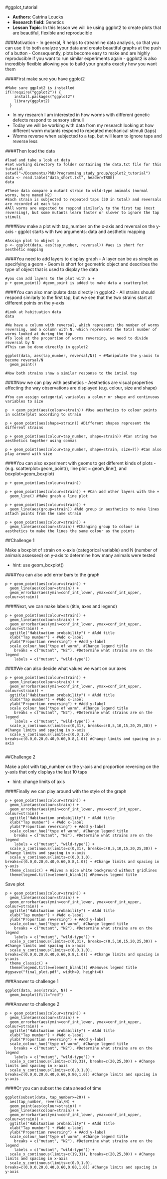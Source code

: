 #ggplot_tutorial

 - **Authors**: Catrina Loucks
 - **Research field**: Genetics
 - **Lesson Topic**: In this lesson we will be using ggplot2 to create plots that are beautiful, flexible and reproducible

###Motivation
- In general, R helps to streamline data analysis, so that you can use it to both analyze your data and create beautiful graphs at the push of a button 
- Consequently, plots become easy to make and are highly reproducible if you want to run similar experiments again
- ggplot2 is also incredibly flexible allowing you to build your graphs exactly how you want them

####First make sure you have ggplot2 

```r-get_ggplot2

#Make sure ggplot2 is installed
if(!require("ggplot2")) {
    install.packages("ggplot2")
    library(ggplot2)
  } 

```

 - In my research I am interested in how worms with different genetic defects respond to sensory stimuli
 - Today we will be working with data from my research looking at how different worm mutants respond to repeated mechanical stimuli (taps)
 - Worms reverse when subjected to a tap, but will learn to ignore taps and reverse less

####Then load the data

 
```r-load_data

#load and take a look at data
#set working directory to folder containing the data.txt file for this tutorial
setwd("~/Documents/PhD/Programming_study_group/ggplot2_tutorial")
data <- read.table("data_short.txt", header=TRUE)
data

#These data compare a mutant strain to wild-type animals (normal worms, here named N2) 
#Each strain is subjected to repeated taps (30 in total) and reversals are recorded at each tap
#All worms are expected to respond similarly to the first tap (most reversing), but some mutants learn faster or slower to ignore the tap stimuli

```

####Now make a plot with tap_number on the x-axis and reversal on the y-axis
- ggplot starts with two arguments: data and aesthetic mapping
 
```r-make_plot
#Assign plot to object p 
p <- ggplot(data, aes(tap_number, reversal)) #aes is short for aesthetic mapping

```

####You need to add layers to display graph
 - A layer can be as simple as specifying a geom 
 - Geom is short for geometric object and describes the type of object that is used to display the data 
 
```r-add_layers
#you can add layers to the plot with a +
p + geom_point() #geom_point is added to make data a scatterplot

```

####You can also manipulate data directly in ggplot2
 - All strains should respond similarly to the first tap, but we see that the two strains start at different points on the y-axis
```r-manipulate_data

#Look at habituation data
data

#We have a column with reversal, which represents the number of worms reversing, and a column with N, which represents the total number of worms looked at during the tap
#To look at the proportion of worms reversing, we need to divide reversal by N
#This can be done directly in ggplot2

ggplot(data, aes(tap_number, reversal/N)) + #Manipulate the y-axis to become reversal/N
  geom_point()

#Now both strains show a similar response to the intial tap
```

####Now we can play with aesthetics 
 - Aesthetics are visual properties affecting the way observations are displayed (e.g. colour, size and shape)

```r-adding_aesthetics

#You can assign categorial variables a colour or shape and continuous variables to size

p  + geom_point(aes(colour=strain)) #Use aesthetics to colour points in scatterplot according to strain

p + geom_point(aes(shape=strain)) #Different shapes represent the different strains

p + geom_point(aes(colour=tap_number, shape=strain)) #Can string two aesthetics together using commas

p + geom_point(aes(colour=tap_number, shape=strain, size=7)) #Can also play around with size

```
  
  
####You can also experiment with geoms to get different kinds of plots 
- (e.g. scatterplot=geom_point(), line plot = geom_line(), and boxplot=geom_boxplot)
```r-varying_geom

p + geom_point(aes(colour=strain))

p + geom_point(aes(colour=strain)) + #Can add other layers with the +
  geom_line() #Make graph a line plot

p + geom_point(aes(colour=strain)) +
  geom_line(aes(group=strain)) #Add group in aesthetics to make lines attach points from the same strain

p + geom_point(aes(colour=strain)) +
  geom_line(aes(colour=strain)) #Changing group to colour in aesthetics to make the lines the same colour as the points

```


##Challenge 1

Make a boxplot of strain on x-axis (categorical variable) and N (number of animals assessed) on y-axis to determine how many animals were tested

 - hint: use geom_boxplot()


####You can also add error bars to the graph
```r-error_bars

p + geom_point(aes(colour=strain)) +
  geom_line(aes(colour=strain)) +
  geom_errorbar(aes(ymin=conf_int_lower, ymax=conf_int_upper, colour=strain))

```

####Next, we can make labels (title, axes and legend)
```r-making_labels

p + geom_point(aes(colour=strain)) +
  geom_line(aes(colour=strain)) +
  geom_errorbar(aes(ymin=conf_int_lower, ymax=conf_int_upper, colour=strain)) +
  ggtitle("Habituation probability") + #Add title
  xlab("Tap number") + #Add x-label
  ylab("Proportion reversing") + #Add y-label
  scale_colour_hue("type of worm", #Change legend title
    breaks = c("mutant", "N2"), #Determine what strains are on the legend
    labels = c("mutant", "wild-type"))
```

####We can also decide what values we want on our axes
```r-changing_axes

p + geom_point(aes(colour=strain)) +
  geom_line(aes(colour=strain)) +
  geom_errorbar(aes(ymin=conf_int_lower, ymax=conf_int_upper, colour=strain)) +
  ggtitle("Habituation probability") + #Add title
  xlab("Tap number") + #Add x-label
  ylab("Proportion reversing") + #Add y-label
  scale_colour_hue("type of worm", #Change legend title
    breaks = c("mutant", "N2"), #Determine what strains are on the legend
    labels = c("mutant", "wild-type")) +
  scale_x_continuous(limits=c(0,31), breaks=c(0,5,10,15,20,25,30)) + #Change limits and spacing in x-axis
  scale_y_continuous(limits=c(0.0,1.0), breaks=c(0.0,0.20,0.40,0.60,0.8,1.0)) #Change limits and spacing in y-axis
  

```

##Challenge 2

Make a plot with tap_number on the y-axis and proportion reversing on the y-axis that only displays the last 10 taps

 - hint: change limits of axis


####Finally we can play around with the style of the graph
```r-change_style
p + geom_point(aes(colour=strain)) +
  geom_line(aes(colour=strain)) +
  geom_errorbar(aes(ymin=conf_int_lower, ymax=conf_int_upper, colour=strain)) +
  ggtitle("Habituation probability") + #Add title
  xlab("Tap number") + #Add x-label
  ylab("Proportion reversing") + #Add y-label
  scale_colour_hue("type of worm", #Change legend title
    breaks = c("mutant", "N2"), #Determine what strains are on the legend
    labels = c("mutant", "wild-type")) +
  scale_x_continuous(limits=c(0,31), breaks=c(0,5,10,15,20,25,30)) + #Change limits and spacing in x-axis
  scale_y_continuous(limits=c(0.0,1.0), breaks=c(0.0,0.20,0.40,0.60,0.8,1.0)) + #Change limits and spacing in y-axis 
  theme_classic() + #Gives a nice white background without gridlines
  theme(legend.title=element_blank()) #Removes legend title
```
  
Save plot
```r-save_plot
p + geom_point(aes(colour=strain)) +
  geom_line(aes(colour=strain)) +
  geom_errorbar(aes(ymin=conf_int_lower, ymax=conf_int_upper, colour=strain)) +
  ggtitle("Habituation probability") + #Add title
  xlab("Tap number") + #Add x-label
  ylab("Proportion reversing") + #Add y-label
  scale_colour_hue("type of worm", #Change legend title
    breaks = c("mutant", "N2"), #Determine what strains are on the legend
    labels = c("mutant", "wild-type")) +
  scale_x_continuous(limits=c(0,31), breaks=c(0,5,10,15,20,25,30)) + #Change limits and spacing in x-axis
  scale_y_continuous(limits=c(0.0,1.0), breaks=c(0.0,0.20,0.40,0.60,0.8,1.0)) + #Change limits and spacing in y-axis 
  theme_classic() +
  theme(legend.title=element_blank()) #Removes legend title
#ggsave("final_plot.pdf", width=9, height=6)

```

###Answer to challenge 1
```r-make_boxplot

ggplot(data, aes(strain, N)) +
  geom_boxplot(fill="red")

```

###Answer to challenge 2
```r-last_ten_taps
p + geom_point(aes(colour=strain)) +
  geom_line(aes(colour=strain)) +
  geom_errorbar(aes(ymin=conf_int_lower, ymax=conf_int_upper, colour=strain)) +
  ggtitle("Habituation probability") + #Add title
  xlab("Tap number") + #Add x-label
  ylab("Proportion reversing") + #Add y-label
  scale_colour_hue("type of worm", #Change legend title
    breaks = c("mutant", "N2"), #Determine what strains are on the legend
    labels = c("mutant", "wild-type")) +
  scale_x_continuous(limits=c(19,31), breaks=c(20,25,30)) + #Change limits and spacing in x-axis
  scale_y_continuous(limits=c(0.0,1.0), breaks=c(0.0,0.20,0.40,0.60,0.80,1.0)) #Change limits and spacing in y-axis
```

####Or you can subset the data ahead of time
```r-test
ggplot(subset(data, tap_number>=20)) +
  aes(tap_number, reversal/N) + 
  geom_point(aes(colour=strain)) +
  geom_line(aes(colour=strain)) +
  geom_errorbar(aes(ymin=conf_int_lower, ymax=conf_int_upper, colour=strain)) +
  ggtitle("Habituation probability") + #Add title
  xlab("Tap number") + #Add x-label
  ylab("Proportion reversing") + #Add y-label
  scale_colour_hue("type of worm", #Change legend title
    breaks = c("mutant", "N2"), #Determine what strains are on the legend
    labels = c("mutant", "wild-type")) +
  scale_x_continuous(limits=c(19,31), breaks=c(20,25,30)) + #Change limits and spacing in x-axis
  scale_y_continuous(limits=c(0.0,1.0), breaks=c(0.0,0.20,0.40,0.60,0.80,1.0)) #Change limits and spacing in y-axis
```